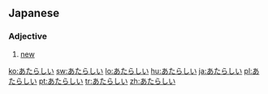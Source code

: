 ==Japanese==
===Adjective===
{{ja-adj|h|rom=atarashii|decl=い}}
# {{ja-def|新しい}} [[new]]

[[ko:あたらしい]]
[[sw:あたらしい]]
[[lo:あたらしい]]
[[hu:あたらしい]]
[[ja:あたらしい]]
[[pl:あたらしい]]
[[pt:あたらしい]]
[[tr:あたらしい]]
[[zh:あたらしい]]